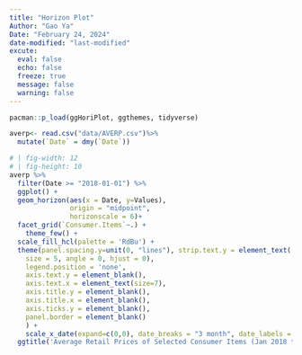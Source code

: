 ```yaml
---
title: "Horizon Plot"
Author: "Gao Ya"
Date: "February 24, 2024"
date-modified: "last-modified"
excute:
  eval: false
  echo: false
  freeze: true
  message: false
  warning: false 
---
```


```r
pacman::p_load(ggHoriPlot, ggthemes, tidyverse) 
```

```r
averp<- read.csv("data/AVERP.csv")%>%
  mutate(`Date` = dmy(`Date`))
```

```r
# | fig-width: 12
# | fig-height: 10
averp %>% 
  filter(Date >= "2018-01-01") %>%
  ggplot() +
  geom_horizon(aes(x = Date, y=Values), 
               origin = "midpoint", 
               horizonscale = 6)+
  facet_grid(`Consumer.Items`~.) +
    theme_few() +
  scale_fill_hcl(palette = 'RdBu') +
  theme(panel.spacing.y=unit(0, "lines"), strip.text.y = element_text(
    size = 5, angle = 0, hjust = 0),
    legend.position = 'none',
    axis.text.y = element_blank(),
    axis.text.x = element_text(size=7),
    axis.title.y = element_blank(),
    axis.title.x = element_blank(),
    axis.ticks.y = element_blank(),
    panel.border = element_blank()
    ) +
    scale_x_date(expand=c(0,0), date_breaks = "3 month", date_labels = "%b%y") +
  ggtitle('Average Retail Prices of Selected Consumer Items (Jan 2018 to Dec 2022)')
```
